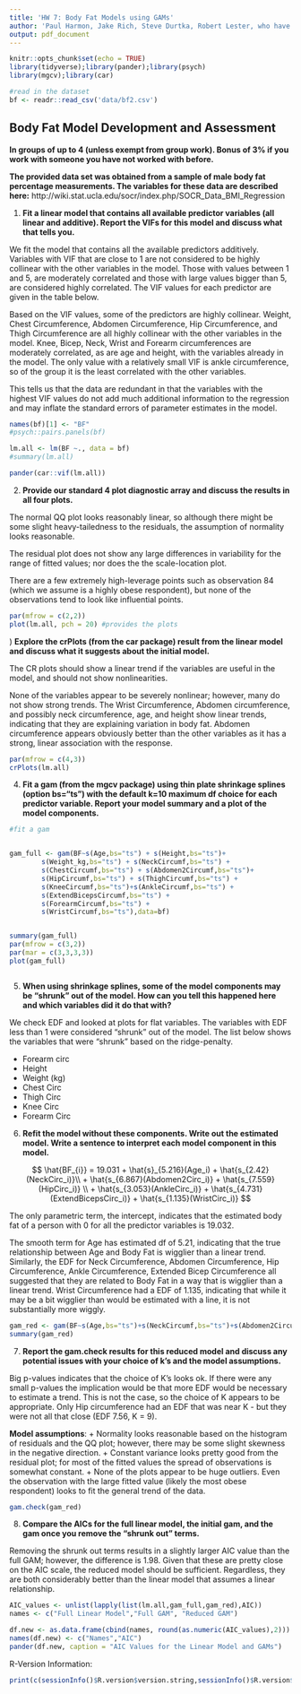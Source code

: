 ```yaml
---
title: 'HW 7: Body Fat Models using GAMs'
author: 'Paul Harmon, Jake Rich, Steve Durtka, Robert Lester, who have not previously worked together and would like the bonus!'
output: pdf_document
---
```


```r
knitr::opts_chunk$set(echo = TRUE)
library(tidyverse);library(pander);library(psych)
library(mgcv);library(car)

#read in the dataset
bf <- readr::read_csv('data/bf2.csv')
```

## Body Fat Model Development and Assessment

__In groups of up to 4 (unless exempt from group work). Bonus of 3% if you work with someone you have not worked with before.__ 

__The provided data set was obtained from a sample of male body fat percentage measurements. The variables for these data are described here:__ http://wiki.stat.ucla.edu/socr/index.php/SOCR_Data_BMI_Regression

1) __Fit a linear model that contains all available predictor variables (all linear and additive). Report the VIFs for this model and discuss what that tells you.__

We fit the model that contains all the available predictors additively. Variables with VIF that are close to 1 are not considered to be highly collinear with the other variables in the model. Those with values between 1 and 5, are moderately correlated and those with large values bigger than 5, are considered highly correlated. The VIF values for each predictor are given in the table below. 

Based on the VIF values, some of the predictors are highly collinear. Weight, Chest Circumference, Abdomen Circumference, Hip Circumference, and Thigh Circumference are all highly collinear with the other variables in the model. Knee, Bicep, Neck, Wrist and Forearm circumferences are moderately correlated, as are age and height, with the variables already in the model. The only value with a relatively small VIF is ankle circumference, so of the group it is the least correlated with the other variables. 

This tells us that the data are redundant in that the variables with the highest VIF values do not add much additional information to the regression and may inflate the standard errors of parameter estimates in the model. 


```r

names(bf)[1] <- "BF"
#psych::pairs.panels(bf)

lm.all <- lm(BF ~., data = bf)
#summary(lm.all)

```

```r
pander(car::vif(lm.all))

```

\newpage 

2) __Provide our standard 4 plot diagnostic array and discuss the results in all four plots.__

The normal QQ plot looks reasonably linear, so although there might be some slight heavy-tailedness to the residuals, the assumption of normality looks reasonable. 

The residual plot does not show any large differences in variability for the range of fitted values; nor does the the scale-location plot. 

There are a few extremely high-leverage points such as observation 84 (which we assume is a highly obese respondent), but none of the observations tend to look like influential points. 

```r
par(mfrow = c(2,2))
plot(lm.all, pch = 20) #provides the plots

```



\newpage
3) __Explore the crPlots (from the car package) result from the linear model and discuss what it suggests about the initial model.__

The CR plots should show a linear trend if the variables are useful in the model, and should not show nonlinearities. 

None of the variables appear to be severely nonlinear; however, many do not show strong trends. The Wrist Circumference, Abdomen circumference, and possibly neck circumference, age, and height show linear trends, indicating that they are explaining variation in body fat.  Abdomen circumference appears obviously better than the other variables as it has a strong, linear association with the response. 


```r

par(mfrow = c(4,3))
crPlots(lm.all)


```


\newpage

4) __Fit a gam (from the mgcv package) using thin plate shrinkage splines (option bs="ts") with the default k=10 maximum df choice for each predictor variable. Report your model summary and a plot of the model components.__


```r
#fit a gam


gam_full <- gam(BF~s(Age,bs="ts") + s(Height,bs="ts")+
        s(Weight_kg,bs="ts") + s(NeckCircumf,bs="ts") +
        s(ChestCircumf,bs="ts") + s(Abdomen2Circumf,bs="ts")+
        s(HipCircumf,bs="ts") + s(ThighCircumf,bs="ts") + 
        s(KneeCircumf,bs="ts")+s(AnkleCircumf,bs="ts") +
        s(ExtendBicepsCircumf,bs="ts") + 
        s(ForearmCircumf,bs="ts") + 
        s(WristCircumf,bs="ts"),data=bf)


summary(gam_full)
par(mfrow = c(3,2))
par(mar = c(3,3,3,3))
plot(gam_full)



```



5) __When using shrinkage splines, some of the model components may be "shrunk" out of the model. How can you tell this happened here and which variables did it do that with?__


We check EDF and looked at plots for flat variables. The variables with EDF less than 1 were considered "shrunk" out of the model. The list below shows the variables that were "shrunk" based on the ridge-penalty.

+ Forearm circ
+ Height
+ Weight (kg)
+ Chest Circ
+ Thigh Circ
+ Knee Circ
+ Forearm Circ

6) __Refit the model without these components. Write out the estimated model. Write a sentence to interpret each model component in this model.__

$$ \hat{BF_{i}} = 19.031 + \hat{s}_{5.216}(Age_i) + \hat{s_{2.42}(NeckCirc_i)}\\ +  \hat{s_{6.867}(Abdomen2Circ_i)} + \hat{s_{7.559}(HipCirc_i)} \\ + \hat{s_{3.053}(AnkleCirc_i)} + \hat{s_{4.731}(ExtendBicepsCirc_i)} + \hat{s_{1.135}(WristCirc_i)} $$ 

The only parametric term, the intercept, indicates that the estimated body fat of a person with 0 for all the predictor variables is 19.032. 

The smooth term for Age has estimated df of 5.21, indicating that the true relationship between Age and Body Fat is wigglier than a linear trend. Similarly, the EDF for Neck Circumference, Abdomen Circumference, Hip Circumference, Ankle Circumference, Extended Bicep Circumference all suggested that they are related to Body Fat in a way that is wigglier than a linear trend.  Wrist Circumference had a EDF of 1.135, indicating that while it may be a bit wigglier than would be estimated with a line, it is not substantially more wiggly. 

```r
gam_red <- gam(BF~s(Age,bs="ts")+s(NeckCircumf,bs="ts")+s(Abdomen2Circumf,bs="ts")+s(HipCircumf,bs="ts")+s(AnkleCircumf,bs="ts")+s(ExtendBicepsCircumf,bs="ts") + s(WristCircumf,bs="ts"),data=bf)
summary(gam_red)
```

7) __Report the gam.check results for this reduced model and discuss any potential issues with your choice of k's and the model assumptions.__

Big p-values indicates that the choice of K's looks ok. If there were any small p-values the implication would be that more EDF would be necessary to estimate a trend. This is not the case, so the choice of K appears to be appropriate. Only Hip circumference had an EDF that was near K - but they were not all that close (EDF 7.56, K = 9). 

__Model assumptions__: 
+ Normality looks reasonable based on the histogram of residuals and the QQ plot; however, there may be some slight skewness in the negative direction. 
+ Constant variance looks pretty good from the residual plot; for most of the fitted values the spread of observations is somewhat constant. 
+ None of the plots appear to be huge outliers. Even the observation with the large fitted value (likely the most obese respondent) looks to fit the general trend of the data. 

```r
gam.check(gam_red)
```


8) __Compare the AICs for the full linear model, the initial gam, and the gam once you remove the "shrunk out" terms.__ 

Removing the shrunk out terms results in a slightly larger AIC value than the full GAM; however, the difference is 1.98. Given that these are pretty close on the AIC scale, the reduced model should be sufficient.  Regardless, they are both considerably better than the linear model that assumes a linear relationship. 

```r
AIC_values <- unlist(lapply(list(lm.all,gam_full,gam_red),AIC))
names <- c("Full Linear Model","Full GAM", "Reduced GAM")

df.new <- as.data.frame(cbind(names, round(as.numeric(AIC_values),2)))
names(df.new) <- c("Names","AIC")
pander(df.new, caption = "AIC Values for the Linear Model and GAMs")

```

R-Version Information: 
```r
print(c(sessionInfo()$R.version$version.string,sessionInfo()$R.version$nickname))
```






